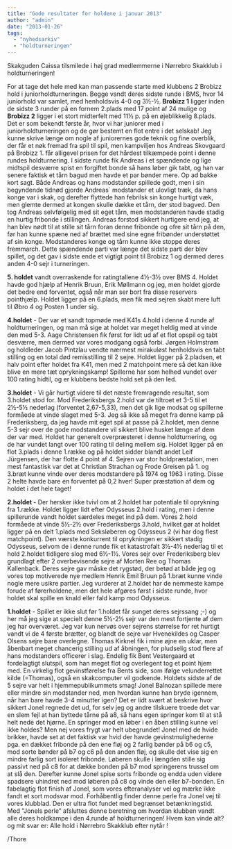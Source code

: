 ```yaml
---
title: "Gode resultater for holdene i januar 2013"
author: "admin"
date: "2013-01-26"
tags: 
  - "nyhedsarkiv"
  - "holdturneringen"
---
```


Skakguden Caissa tilsmilede i høj grad medlemmerne i Nørrebro Skakklub i holdturneringen!

For at tage det hele med kan man passende starte med klubbens 2 Brobizz hold i juniorholdturneringen. Begge vandt deres sidste runde i BMS, hvor 14 juniorhold var samlet, med henholdsvis 4-0 og 3½-½. **Brobizz 1** ligger inden de sidste 3 runder på en fornem 2.plads med 17 point af 24 mulige og **Brobizz 2** ligger i et stort midterfelt med 11½ p. på en øjeblikkelig 8.plads. Det er som bekendt første år, hvor vi har juniorer med i juniorholdturneringen og de gør bestemt en flot entre i det selskab! Jeg kunne skrive længe om nogle af juniorernes gode teknik og fine overblik, der får et nøk fremad fra spil til spil, men kampviljen hos Andreas Skovgaard på Brobizz 1. får alligevel prisen for det hårdest tilkæmpede point i denne rundes holdturnering. I sidste runde fik Andreas i et spændende og lige midtspil desværre spist en forgiftet bonde så hans løber gik tabt, og han var senere faktisk et tårn bagud men havde et par bønder mere. Op ad bakke kort sagt. Både Andreas og hans modstander spillede godt, men i sin begyndende tidnød gjorde Andreas´ modstander et ulovligt træk, da hans konge var i skak, og derefter flyttede han febrilsk sin konge hurtigt væk, men glemte dermed at kongen skulle dække et tårn, der stod bagved. Den tog Andreas selvfølgelig med sit eget tårn, men modstanderen havde stadig en hurtig fribonde i stillingen. Andreas forstod sikkert hurtigere end jeg, at han blev nødt til at stille sit tårn foran denne fribonde og ofre sit tårn på den, før han kunne spæne ned af brættet med sine egne fribønder understøttet af sin konge. Modstanderes konge og tårn kunne ikke stoppe deres fremmarch. Dette spændende parti var længe det sidste parti der blev spillet, og det gav i sidste ende et vigtigt point til Brobizz 1 og dermed deres anden 4-0 sejr i turneringen.

**5\. holdet** vandt overraskende for ratingtallene 4½-3½ over BMS 4. Holdet havde god hjælp af Henrik Bruun, Erik Møllmann og jeg, men holdet gjorde det bedre end forventet, også når man ser bort fra disse reservers pointhjælp. Holdet ligger på en 6.plads, men fik med sejren skabt mere luft til Øbro 4 og Posten 1 under sig.

**4.holdet** - Der var et sandt topmøde med K41s 4.hold i denne 4 runde af holdturneringen, og man må sige at holdet var meget heldig med at vinde den med 5-3. Aage Christensen fik først for lidt ud af et flot opspil og tabt desværre, men dermed var vores modgang også forbi. Jørgen Holmstrøm og holdleder Jacob Pintzlau vendte nærmest mirakuløst henholdsvis en tabt stilling og en total død remisstilling til 2 sejre. Holdet ligger på 2.pladsen, et halv point efter holdet fra K41, men med 2 matchpoint mere så det kan ikke blive en mere tæt oprykningskamp! Spillerne har som helhed vundet over 100 rating hidtil, og er klubbens bedste hold set på den led.

**3.holdet** - Vi går hurtigt videre til det næste fremragende resultat, som 3.holdet stod for. Mod Frederiksbergs 2.hold var de tiltroet et 3-5 til et 2½-5½ nederlag (forventet 2,67-5,33), men det gik lige modsat og spillerne formåede at vinde slaget med 5-3. Jeg så ikke så meget fra denne kamp på Frederiksberg, da jeg havde mit eget spil at passe på 2.holdet, men denne 5-3 sejr over de gode modstandere vil sikkert blive husket længe af dem der var med. Holdet har generelt overpræsteret i denne holdturnering, og de har vundet langt over 100 rating til deling mellem sig. Holdet ligger på en flot 3.plads i denne 1.række og på holdet sidder blandt andet Leif Jürgensen, der har flotte 4 point af 4. Sejren var stor holdpræstation, men mest fantastisk var det at Christian Strachan og Frode Greisen på 1. og 3.bræt kunne vinde over deres modstandere på 1974 og 1963 i rating. Disse 2 helte havde bare en forventet på 0,2 hver! Super præstation af dem og holdet i det hele taget!

**2.holdet -** Der hersker ikke tvivl om at 2.holdet har potentiale til oprykning fra 1.række. Holdet ligger lidt efter Odysseus 2.hold i rating, men i denne spillerunde vandt holdet særdeles meget ind på dem. Vores 2.hold formåede at vinde 5½-2½ over Frederiksbergs 3.hold, hvilket gør at holdet ligger på en delt 1.plads med Seksløberen og Odysseus 2 (vi har dog flest matchpoint). Den værste konkurrent til oprykningen er sikkert stadig Odysseus, selvom de i denne runde fik et katastrofalt 3½-4½ nederlag til et hold 2.holdet tidligere slog med 6½-1½. Vores sejr over Frederiksberg blev grundlagt efter 2 overbevisende sejre af Morten Ree og Thomas Kallenback. Deres sejre gav måske det rygstød, der betød at både jeg og vores top motiverede nye medlem Henrik Emil Bruun på 1.bræt kunne vinde nogle mere usikre partier. Jeg vurderer at 2.holdet har de nemmeste kampe forude af førerholdene, men det hele afgøres først i sidste runde, hvor holdet skal spille en knald eller fald kamp mod Odysseus.

**1.holdet** - Spillet er ikke slut før 1.holdet får sunget deres sejrssang ;-) og her må jeg sige at specielt denne 5½-2½ sejr var den mest fortjente af dem jeg har overværet. Jeg var kun nervøs over sejrens størrelse for ret hurtigt vandt vi de 4 første brætter, og blandt de sejre var Hvenekildes og Casper Olsens sejre bare overlegne. Thomas Kirknel fik i mine øjne en uklar, men åbenbart meget chancerig stilling ud af åbningen, for pludselig stod flere af hans modstanders officerer i slag. Endelig fik Bent Vestergaard et fordelagtigt slutspil, som han meget flot og overlegent tog et point hjem med. En virkelig flot gevinstførelse fra Bents side, som ifølge velunderrettet kilde (=Thomas), også en skakcomputer vil godkende. Holdets sidste af de 5 sejre var helt i hjemmepublikummets smag! Jonel Balnozan spillede mere eller mindre sin modstander ned, men hvordan kunne han bryde igennem, når han bare havde 3-4 minutter igen? Det er lidt svært at beskrive hvor sikkert Jonel regnede det ud, for selv jeg og andre tilskuere troede det var en slem fejl at han byttede tårne på a8, så hans egen springer kom til at stå helt nede det hjørne. En springer mod en løber i en åben stilling kunne vel ikke holdes? Men nej vores frygt var helt ubegrundet! Jonel med de hvide brikker, havde set at det faktisk var hvid der havde gevinstmulighederne pga. en dækket fribonde på den ene fløj og 2 farlig bønder på b6 og c5, mod sorte bønder på b7 og c6 på den anden fløj, og skulle det vise sig en mindre farlig sort isoleret fribonde. Løberen skulle i længden stille sig passivt ned på c8 for at dække bonden på b7 mod springerens trussel om at slå den. Derefter kunne Jonel spise sorts fribonde og endda uden videre spadsere uhindret ned mod løberen på c8 og vinde den eller b7-bonden. En fabelagtig flot finish af Jonel, som vores efteranalyser vel og mærke ikke fandt et sort modsvar mod. Forhåbentlig finder denne perle fra Jonel vej til vores klubblad. Den er ultra flot fundet med begrænset betænkningstid. Med ”Jonels perle” afsluttes denne beretning om hvordan klubben vandt alle deres holdkampe i den 4.runde af holdturneringen! Hvem kan vinde alt? og mit svar er: Alle hold i Nørrebro Skakklub efter nytår !

/Thore
